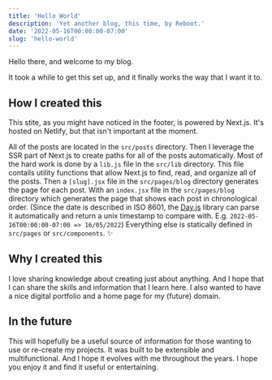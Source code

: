 ```yaml
---
title: 'Hello World'
description: 'Yet another blog, this time, by Reboot.'
date: '2022-05-16T00:00:00-07:00'
slug: 'hello-world'
---
```


Hello there, and welcome to my blog.

It took a while to get this set up, and it finally works the way that I want it to.

## How I created this

This stite, as you might have noticed in the footer, is powered by Next.js. It's hosted on Netlify, but that isn't important at the moment.

All of the posts are located in the `src/posts` directory. Then I leverage the SSR part of Next.js to create paths for all of the posts automatically. Most of the hard work is done by a `lib.js` file in the `src/lib` directory. This file contails utility functions that allow Next.js to find, read, and organize all of the posts. Then a `[slug].jsx` file in the `src/pages/blog` directory generates the page for each post. With an `index.jsx` file in the `src/pages/blog` directory which generates the page that shows each post in chronological order. (Since the date is described in ISO 8601, the [Day.js](https://day.js.org/) library can parse it automatically and return a unix timestamp to compare with. E.g. `2022-05-16T00:00:00-07:00 => 16/05/2022`) Everything else is statically defined in `src/pages` or `src/components`. ✨

## Why I created this

I love sharing knowledge about creating just about anything. And I hope that I can share the skills and information that I learn here. I also wanted to have a nice digital portfolio and a home page for my (future) domain.

## In the future

This will hopefully be a useful source of information for those wanting to use or re-create my projects. It was built to be extensible and multifunctional. And I hope it evolves with me throughout the years. I hope you enjoy it and find it useful or entertaining.
